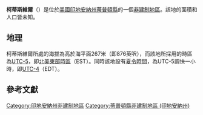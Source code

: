 {{noteTA
|G1=USState
|G2=地名
|G3=Unit
}}
{{Infobox settlement
|official_name            = 柯蒂斯維爾
|native_name = Curtisville
|settlement_type          = [[非建制地區|非建制地區]]
|image_skyline            = 
|imagesize                = 
|image_map                = 
|mapsize                  = 
|pushpin_map              = USA Indiana
|pushpin_label            = 柯蒂斯維爾
|pushpin_label_position   = top
|pushpin_map_caption      = 柯蒂斯維爾在印地安納州的位置
|subdivision_type         = [[世界政區索引|國家]]
|subdivision_type1        = [[美国州份|州份]]
|subdivision_type2        = [[印地安納州行政区划|縣]]
|subdivision_name         = [[美国|美国]]
|subdivision_name1        = [[印地安納州|印地安納州]]
|subdivision_name2        = [[蒂普頓縣_(印地安納州)|蒂普頓縣]]
|elevation_ft             = 876
|elevation_m              = 267
|area_total_km2           = 
|area_total_sq_mi         = 
|area_land_km2            = 
|area_land_sq_mi          = 
|area_water_km2           = 
|area_water_sq_mi         = 
|population_as_of         = 2010
|population_footnotes     = 
|population_total         = 
|population_metro         = 
|population_density_km2   = auto
|population_density_sq_mi = auto
|timezone                 = [[北美东部时区|北美东部时区]]
|utc_offset               = -5
|coordinates              = {{coord|40|19|06|N|85|53|55|W|display=inline,title}}
| coor_pinpoint           = 
| coordinates_footnotes   = 
|timezone_DST             = EDT
|utc_offset_DST           = -4
|postal_code_type         = [[美國郵區編號|郵區編號]]
|postal_code              = 46036
|area_code                = {{link-en|电话区号765|Area code 765|765}}
|blank_name = [[地名信息系统|GNIS ID]]
|blank_info = 433262<ref name="GNIS">{{cite gnis|433262|Curtisville}}</ref>
}}
'''柯蒂斯維爾'''（{{lang-en|Curtisville}}）是位於[[美國|美國]][[印地安納州|印地安納州]][[蒂普頓縣_(印地安納州)|蒂普頓縣]]的一個[[非建制地區|非建制地區]]。該地的面積和人口皆未知。

== 地理 ==
柯蒂斯維爾所處的海拔為高於海平面267米（即876英呎），而該地所採用的時區為[[UTC-5|UTC-5]]，即[[北美東部時區|北美東部時區]]（EST）。同時該地設有[[夏令時間|夏令時間]]，為UTC-5調快一小時，即[[UTC-4|UTC-4]]（EDT）。

== 參考文獻 ==
{{reflist}}

{{蒂普頓縣 (印地安納州)}}

{{DEFAULTSORT:Curtisville}}
[[Category:印地安納州非建制地區|Category:印地安納州非建制地區]]
[[Category:蒂普頓縣非建制地區_(印地安納州)|Category:蒂普頓縣非建制地區 (印地安納州)]]

{{Indiana-geo-stub}}